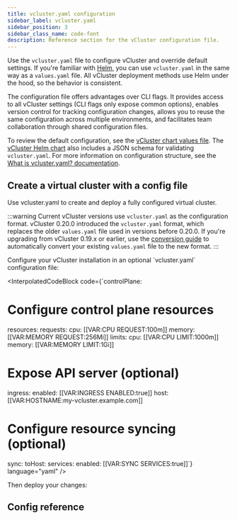 ```yaml
---
title: vcluster.yaml configuration
sidebar_label: vcluster.yaml
sidebar_position: 3
sidebar_class_name: code-font
description: Reference section for the vCluster configuration file.
---
```



<!-- vale off -->

Use the `vcluster.yaml` file to configure vCluster and override default settings. If you're familiar with [Helm](https://helm.sh/), you can use `vcluster.yaml` in the same way as a `values.yaml` file. All vCluster deployment methods use Helm under the hood, so the behavior is consistent.

The configuration file offers advantages over CLI flags. It provides access to all vCluster settings (CLI flags only expose common options), enables version control for tracking configuration changes, allows you to reuse the same configuration across multiple environments, and facilitates team collaboration through shared configuration files.

To review the default configuration, see the [vCluster chart values file](https://github.com/loft-sh/vcluster/blob/main/chart/values.yaml). The [vCluster Helm chart](https://github.com/loft-sh/vcluster/blob/main/chart/values.schema.json) also includes a JSON schema for validating `vcluster.yaml`. For more information on configuration structure, see the [What is vcluster.yaml? documentation](/vcluster/next/configure/vcluster-yaml/what-is-vcluster-yaml).

## Create a virtual cluster with a config file

Use vcluster.yaml to create and deploy a fully configured virtual cluster.

:::warning
Current vCluster versions use `vcluster.yaml` as the configuration format. vCluster 0.20.0 introduced the `vcluster.yaml` format, which replaces the older `values.yaml` file used in versions before 0.20.0. If you're upgrading from vCluster 0.19.x or earlier, use the [conversion guide](../../reference/migrations/0-20-migration) to automatically convert your existing `values.yaml` file to the new format.
:::

<Flow>
<Step>
Configure your vCluster installation in an optional `vcluster.yaml` configuration file:

<InterpolatedCodeBlock
  code={`controlPlane:
  # Configure control plane resources
  resources:
    requests:
      cpu: [[VAR:CPU REQUEST:100m]]
      memory: [[VAR:MEMORY REQUEST:256Mi]]
    limits:
      cpu: [[VAR:CPU LIMIT:1000m]]
      memory: [[VAR:MEMORY LIMIT:1Gi]]
  
  # Expose API server (optional)
  ingress:
    enabled: [[VAR:INGRESS ENABLED:true]]
    host: [[VAR:HOSTNAME:my-vcluster.example.com]]

# Configure resource syncing (optional)
sync:
  toHost:
    services:
      enabled: [[VAR:SYNC SERVICES:true]]`}
  language="yaml"
/>
</Step>

<Step>
Then deploy your changes:

<br />

<Deploy />

</Step>
</Flow>


## Config reference

<ExportKubeConfig/>
<Integrations/>
<Sync/>
<Networking/>
<Policies/>
<ControlPlane/>
<RBAC/>
<SleepMode/>
<Plugins/>
<Experimental/>
<External />
<Telemetry/>
